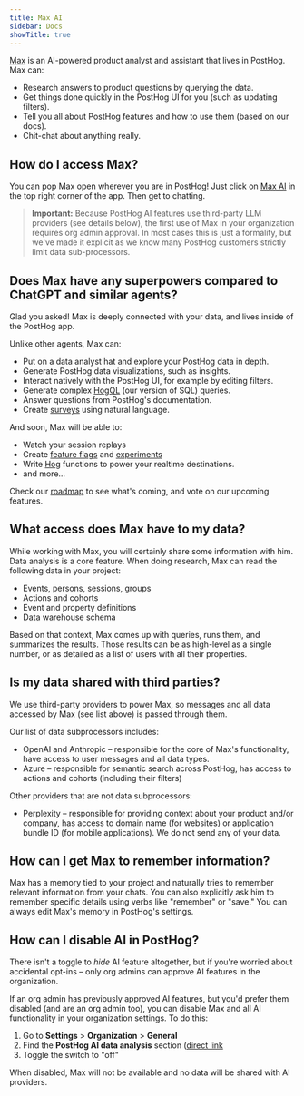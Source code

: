 ```yaml
---
title: Max AI
sidebar: Docs
showTitle: true
---
```


[Max](https://app.posthog.com/#panel=max) is an AI-powered product analyst and assistant that lives in PostHog. Max can:

- Research answers to product questions by querying the data.
- Get things done quickly in the PostHog UI for you (such as updating filters).
- Tell you all about PostHog features and how to use them (based on our docs).
- Chit-chat about anything really.

<ProductScreenshot
    imageLight="https://res.cloudinary.com/dmukukwp6/image/upload/Screenshot_2025_05_30_at_09_57_49_2e30546e93.png"
    alt="Max in the sidebar"
    classes="rounded max-h-[569px]"
    zoom={false}
/>

## How do I access Max?

You can pop Max open wherever you are in PostHog! Just click on [Max AI](https://app.posthog.com/#panel=max) in the top right corner of the app. Then get to chatting.

> **Important:** Because PostHog AI features use third-party LLM providers (see details below), the first use of Max in your organization requires org admin approval. In most cases this is just a formality, but we've made it explicit as we know many PostHog customers strictly limit data sub-processors.

## Does Max have any superpowers compared to ChatGPT and similar agents?

Glad you asked! Max is deeply connected with your data, and lives inside of the PostHog app.

Unlike other agents, Max can:
- Put on a data analyst hat and explore your PostHog data in depth.
- Generate PostHog data visualizations, such as insights.
- Interact natively with the PostHog UI, for example by editing filters.
- Generate complex [HogQL](/docs/sql) (our version of SQL) queries.
- Answer questions from PostHog's documentation.
- Create [surveys](/docs/surveys/creating-surveys) using natural language.

And soon, Max will be able to:
- Watch your session replays
- Create [feature flags](/docs/feature-flags) and [experiments](/docs/experiments)
- Write [Hog](/docs/hog) functions to power your realtime destinations.
- and more...

Check our [roadmap](/max) to see what's coming, and vote on our upcoming features.

## What access does Max have to my data?

While working with Max, you will certainly share some information with him. Data analysis is a core feature. When doing research, Max can read the following data in your project:

- Events, persons, sessions, groups
- Actions and cohorts
- Event and property definitions
- Data warehouse schema

Based on that context, Max comes up with queries, runs them, and summarizes the results. Those results can be as high-level as a single number, or as detailed as a list of users with all their properties.

## Is my data shared with third parties?

We use third-party providers to power Max, so messages and all data accessed by Max (see list above) is passed through them.

Our list of data subprocessors includes:
- OpenAI and Anthropic – responsible for the core of Max's functionality, have access to user messages and all data types.
- Azure – responsible for semantic search across PostHog, has access to actions and cohorts (including their filters)

Other providers that are not data subprocessors:
- Perplexity – responsible for providing context about your product and/or company, has access to domain name (for websites) or application bundle ID (for mobile applications). We do not send any of your data.

## How can I get Max to remember information?

Max has a memory tied to your project and naturally tries to remember relevant information from your chats. You can also explicitly ask him to remember specific details using verbs like "remember" or "save."
You can always edit Max's memory in PostHog's settings.

## How can I disable AI in PostHog?

There isn't a toggle to _hide_ AI feature altogether, but if you're worried about accidental opt-ins – only org admins can approve AI features in the organization.

If an org admin has previously approved AI features, but you'd prefer them disabled (and are an org admin too), you can disable Max and all AI functionality in your organization settings. To do this:

1. Go to **Settings** > **Organization** > **General**
2. Find the **PostHog AI data analysis** section ([direct link](http://app.posthog.com/settings/organization-details#organization-ai-consent)
3. Toggle the switch to "off"

When disabled, Max will not be available and no data will be shared with AI providers.
